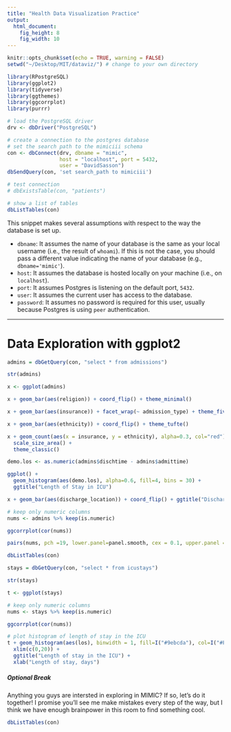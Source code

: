 ```yaml
---
title: "Health Data Visualization Practice"
output: 
  html_document: 
    fig_height: 8
    fig_width: 10
---
```


```r
knitr::opts_chunk$set(echo = TRUE, warning = FALSE)
setwd("~/Desktop/MIT/dataviz/") # change to your own directory
```

```r
library(RPostgreSQL)
library(ggplot2)
library(tidyverse)
library(ggthemes)
library(ggcorrplot)
library(purrr)

# load the PostgreSQL driver
drv <- dbDriver("PostgreSQL")

# create a connection to the postgres database
# set the search path to the mimiciii schema
con <- dbConnect(drv, dbname = "mimic",
                 host = "localhost", port = 5432,
                 user = "DavidSasson")
dbSendQuery(con, 'set search_path to mimiciii')

# test connection
# dbExistsTable(con, "patients")

# show a list of tables
dbListTables(con)
```

This snippet makes several assumptions with respect to the way the database is set up.

- `dbname`: It assumes the name of your database is the same as your local username (i.e., the result of `whoami`). If this is not the case, you should pass a different value indicating the name of your database (e.g., `dbname='mimic'`).
- `host`: It assumes the database is hosted locally on your machine (i.e., on `localhost`).
- `port`: It assumes Postgres is listening on the default port, `5432`.
- `user`: It assumes the current user has access to the database.
- `password`: It assumes no password is required for this user, usually because Postgres is using `peer` authentication.

********


# Data Exploration with ggplot2

```r
admins = dbGetQuery(con, "select * from admissions")

str(admins)
```

```r
x <- ggplot(admins)

x + geom_bar(aes(religion)) + coord_flip() + theme_minimal()
```


```r
x + geom_bar(aes(insurance)) + facet_wrap(~ admission_type) + theme_fivethirtyeight()
```

```r
x + geom_bar(aes(ethnicity)) + coord_flip() + theme_tufte()
```

```r
x + geom_count(aes(x = insurance, y = ethnicity), alpha=0.3, col="red") + 
  scale_size_area() +
  theme_classic() 
```

```r
demo.los <- as.numeric(admins$dischtime - admins$admittime)

ggplot() + 
  geom_histogram(aes(demo.los), alpha=0.6, fill=4, bins = 30) + 
  ggtitle("Length of Stay in ICU") 
```

```r
x + geom_bar(aes(discharge_location)) + coord_flip() + ggtitle("Discharge Location")
```



```r
# keep only numeric columns 
nums <- admins %>% keep(is.numeric)

ggcorrplot(cor(nums))

pairs(nums, pch =19, lower.panel=panel.smooth, cex = 0.1, upper.panel = NULL)

```



```r
dbListTables(con)
```



```r
stays = dbGetQuery(con, "select * from icustays")

str(stays)
```


```r
t <- ggplot(stays)

# keep only numeric columns 
nums <- stays %>% keep(is.numeric)

ggcorrplot(cor(nums))

# plot histogram of length of stay in the ICU
t + geom_histogram(aes(los), binwidth = 1, fill=I("#9ebcda"), col=I("#FFFFFF")) + 
  xlim(c(0,20)) + 
  ggtitle("Length of stay in the ICU") + 
  xlab("Length of stay, days")
```





##### Optional Break

Anything you guys are intersted in exploring in MIMIC? If so, let's do it together! I promise you'll see me make mistakes every step of the way, but I think we have enough brainpower in this room to find something cool. 

```r
dbListTables(con)
```


